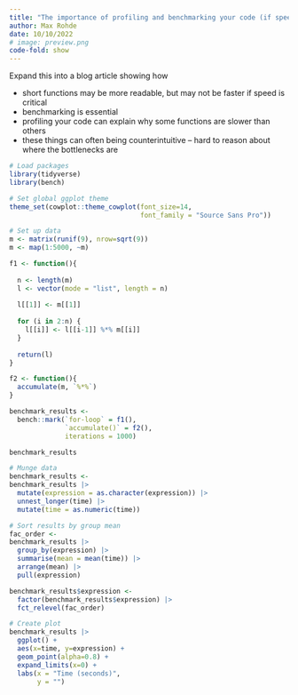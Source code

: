 ```yaml
---
title: "The importance of profiling and benchmarking your code (if speed is important)"
author: Max Rohde
date: 10/10/2022
# image: preview.png
code-fold: show
---
```


Expand this into a blog article showing how 

- short functions may be more readable, but may not be faster if speed is critical
- benchmarking is essential
- profiling your code can explain why some functions are slower than others
- these things can often being counterintuitive -- hard to reason about where the bottlenecks are

```r
# Load packages
library(tidyverse)
library(bench)

# Set global ggplot theme
theme_set(cowplot::theme_cowplot(font_size=14,
                                 font_family = "Source Sans Pro"))
```

```r
# Set up data
m <- matrix(runif(9), nrow=sqrt(9))
m <- map(1:5000, ~m)
```

```r
f1 <- function(){
  
  n <- length(m)
  l <- vector(mode = "list", length = n)
  
  l[[1]] <- m[[1]]
  
  for (i in 2:n) {
    l[[i]] <- l[[i-1]] %*% m[[i]]
  }
  
  return(l)
}
```

```r
f2 <- function(){
  accumulate(m, `%*%`)
}
```

```r
benchmark_results <-
  bench::mark(`for-loop` = f1(),
              `accumulate()` = f2(),
              iterations = 1000)
```

```r
benchmark_results
```

```r
# Munge data
benchmark_results <-
benchmark_results |>
  mutate(expression = as.character(expression)) |>
  unnest_longer(time) |>
  mutate(time = as.numeric(time))

# Sort results by group mean
fac_order <- 
benchmark_results |>
  group_by(expression) |>
  summarise(mean = mean(time)) |>
  arrange(mean) |>
  pull(expression)

benchmark_results$expression <-
  factor(benchmark_results$expression) |>
  fct_relevel(fac_order)

# Create plot
benchmark_results |>
  ggplot() +
  aes(x=time, y=expression) +
  geom_point(alpha=0.8) +
  expand_limits(x=0) +
  labs(x = "Time (seconds)",
       y = "")
```

